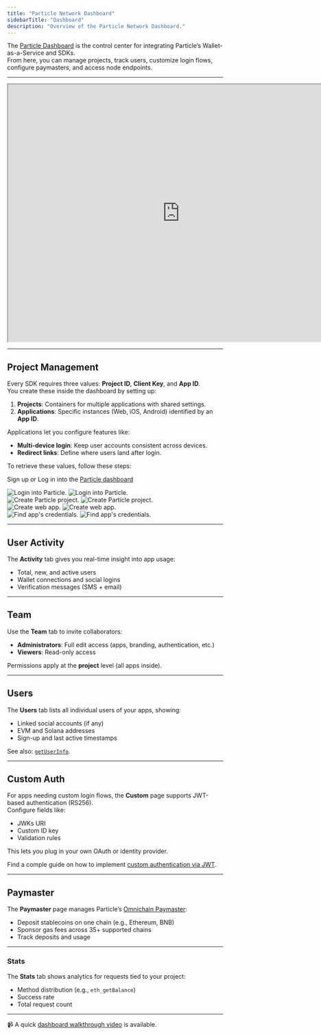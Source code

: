 ```yaml
---
title: "Particle Network Dashboard"
sidebarTitle: "Dashboard"
description: "Overview of the Particle Network Dashboard."
---
```


The [Particle Dashboard](https://dashboard.particle.network) is the control center for integrating Particle’s Wallet-as-a-Service and SDKs.  
From here, you can manage projects, track users, customize login flows, configure paymasters, and access node endpoints.

***

<Frame caption="Particle Network dashboard.">
<iframe 
  width="800"
  height="600" 
  src="https://dashboard.particle.network"> 
</iframe>
</Frame>

---

## Project Management

Every SDK requires three values: **Project ID**, **Client Key**, and **App ID**.  
You create these inside the dashboard by setting up:

1. **Projects**: Containers for multiple applications with shared settings.  
2. **Applications**: Specific instances (Web, iOS, Android) identified by an **App ID**.  

Applications let you configure features like:  
- **Multi-device login**: Keep user accounts consistent across devices.  
- **Redirect links**: Define where users land after login.

To retrieve these values, follow these steps:

<AccordionGroup>
  <Accordion title="Access the Particle Dashboard">

Sign up or Log in into the [Particle dashboard](https://dashboard.particle.network/)

<div className="flex justify-center">
<img
  className="block h-64 dark:hidden"
  src="/social-logins/images/login.png"
  alt="Login into Particle."
/>
<img
  className="hidden h-64 dark:block"
  src="/social-logins/images/login.png"
  alt="Login into Particle."
/>
</div>
 </Accordion>
<Accordion title="Create a new project or enter an existing project">
<div className="flex justify-center">
<img
  className="block h-64 dark:hidden"
  src="/social-logins/images/project.png"
  alt="Create Particle project."
/>
<img
  className="hidden h-64 dark:block"
  src="/social-logins/images/project.png"
  alt="Create Particle project."
/>
</div>
</Accordion>

<Accordion title="Create a new web application, or skip this step if you already have one">
    <div className="flex justify-center">
        <img
            className="block h-64 dark:hidden"
            src="/social-logins/images/web-app.png"
            alt="Create web app."
        />
        <img
            className="hidden h-64 dark:block"
            src="/social-logins/images/web-app.png"
            alt="Create web app."
        />
    </div>
</Accordion>

<Accordion title="Retrieve the project ID (`projectId`), the client key (`clientKey`), and the application ID (`appId`)">
<div className="flex justify-center">
<img
  className="block h-64 dark:hidden"
  src="/social-logins/images/credentials.png"
  alt="Find app's credentials."
/>
<img
  className="hidden h-64 dark:block"
  src="/social-logins/images/credentials.png"
  alt="Find app's credentials."
/>
</div>
</Accordion>
</AccordionGroup>

---

## User Activity

The **Activity** tab gives you real-time insight into app usage:  
- Total, new, and active users  
- Wallet connections and social logins  
- Verification messages (SMS + email)  

---

## Team

Use the **Team** tab to invite collaborators:  
- **Administrators**: Full edit access (apps, branding, authentication, etc.)  
- **Viewers**: Read-only access  

Permissions apply at the **project** level (all apps inside).  

---

## Users

The **Users** tab lists all individual users of your apps, showing:  
- Linked social accounts (if any)  
- EVM and Solana addresses  
- Sign-up and last active timestamps  

See also: [`getUserInfo`](/social-logins/api/server/getuserinfo).  

---

## Custom Auth

For apps needing custom login flows, the **Custom** page supports JWT-based authentication (RS256).  
Configure fields like:  
- JWKs URI  
- Custom ID key  
- Validation rules  

This lets you plug in your own OAuth or identity provider.  

<Note>Find a comple guide on how to implement [custom authentication via JWT](/social-logins/configuration/auth/jwt).</Note>

---

## Paymaster

The **Paymaster** page manages Particle’s [Omnichain Paymaster](/guides/integrations/aa/paymaster):  
- Deposit stablecoins on one chain (e.g., Ethereum, BNB)  
- Sponsor gas fees across 35+ supported chains  
- Track deposits and usage  

---

### Stats  
The **Stats** tab shows analytics for requests tied to your project:  
- Method distribution (e.g., `eth_getBalance`)  
- Success rate  
- Total request count  

---

<Note>📹 A quick [dashboard walkthrough video](https://www.youtube.com/embed/d7DYCMNDmjo) is available.</Note>

